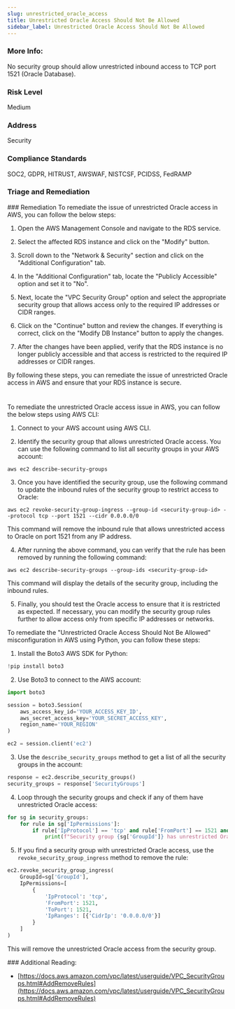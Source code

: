 ```yaml
---
slug: unrestricted_oracle_access
title: Unrestricted Oracle Access Should Not Be Allowed
sidebar_label: Unrestricted Oracle Access Should Not Be Allowed
---
```


### More Info:

No security group should allow unrestricted inbound access to TCP port 1521 (Oracle Database).

### Risk Level

Medium

### Address

Security

### Compliance Standards

SOC2, GDPR, HITRUST, AWSWAF, NISTCSF, PCIDSS, FedRAMP


### Triage and Remediation
<Tabs>
<Tab title='Remediation'>
### Remediation

<AccordionGroup>
<Accordion title='Using Console' defaultOpen='true'>
To remediate the issue of unrestricted Oracle access in AWS, you can follow the below steps:

1. Open the AWS Management Console and navigate to the RDS service.

2. Select the affected RDS instance and click on the "Modify" button.

3. Scroll down to the "Network & Security" section and click on the "Additional Configuration" tab.

4. In the "Additional Configuration" tab, locate the "Publicly Accessible" option and set it to "No".

5. Next, locate the "VPC Security Group" option and select the appropriate security group that allows access only to the required IP addresses or CIDR ranges.

6. Click on the "Continue" button and review the changes. If everything is correct, click on the "Modify DB Instance" button to apply the changes.

7. After the changes have been applied, verify that the RDS instance is no longer publicly accessible and that access is restricted to the required IP addresses or CIDR ranges.

By following these steps, you can remediate the issue of unrestricted Oracle access in AWS and ensure that your RDS instance is secure.

#
</Accordion>

<Accordion title='Using CLI'>
To remediate the unrestricted Oracle access issue in AWS, you can follow the below steps using AWS CLI:

1. Connect to your AWS account using AWS CLI.

2. Identify the security group that allows unrestricted Oracle access. You can use the following command to list all security groups in your AWS account:

```
aws ec2 describe-security-groups
```

3. Once you have identified the security group, use the following command to update the inbound rules of the security group to restrict access to Oracle:

```
aws ec2 revoke-security-group-ingress --group-id <security-group-id> --protocol tcp --port 1521 --cidr 0.0.0.0/0
```

This command will remove the inbound rule that allows unrestricted access to Oracle on port 1521 from any IP address.

4. After running the above command, you can verify that the rule has been removed by running the following command:

```
aws ec2 describe-security-groups --group-ids <security-group-id>
```

This command will display the details of the security group, including the inbound rules.

5. Finally, you should test the Oracle access to ensure that it is restricted as expected. If necessary, you can modify the security group rules further to allow access only from specific IP addresses or networks.
</Accordion>

<Accordion title='Using Python'>
To remediate the "Unrestricted Oracle Access Should Not Be Allowed" misconfiguration in AWS using Python, you can follow these steps:

1. Install the Boto3 AWS SDK for Python:

```python
!pip install boto3
```

2. Use Boto3 to connect to the AWS account:

```python
import boto3

session = boto3.Session(
    aws_access_key_id='YOUR_ACCESS_KEY_ID',
    aws_secret_access_key='YOUR_SECRET_ACCESS_KEY',
    region_name='YOUR_REGION'
)

ec2 = session.client('ec2')
```

3. Use the `describe_security_groups` method to get a list of all the security groups in the account:

```python
response = ec2.describe_security_groups()
security_groups = response['SecurityGroups']
```

4. Loop through the security groups and check if any of them have unrestricted Oracle access:

```python
for sg in security_groups:
    for rule in sg['IpPermissions']:
        if rule['IpProtocol'] == 'tcp' and rule['FromPort'] == 1521 and rule['ToPort'] == 1521 and rule['IpRanges'] == [{'CidrIp': '0.0.0.0/0'}]:
            print(f"Security group {sg['GroupId']} has unrestricted Oracle access!")
```

5. If you find a security group with unrestricted Oracle access, use the `revoke_security_group_ingress` method to remove the rule:

```python
ec2.revoke_security_group_ingress(
    GroupId=sg['GroupId'],
    IpPermissions=[
        {
            'IpProtocol': 'tcp',
            'FromPort': 1521,
            'ToPort': 1521,
            'IpRanges': [{'CidrIp': '0.0.0.0/0'}]
        }
    ]
)
```

This will remove the unrestricted Oracle access from the security group.
</Accordion>

</AccordionGroup>
</Tab>
</Tabs>
### Additional Reading:

- [https://docs.aws.amazon.com/vpc/latest/userguide/VPC_SecurityGroups.html#AddRemoveRules](https://docs.aws.amazon.com/vpc/latest/userguide/VPC_SecurityGroups.html#AddRemoveRules) 


